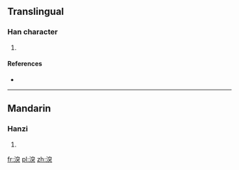==Translingual==

===Han character===
{{Han char|rn=85|rad=水|as=09|sn=12|four=33143|canj=EJCK}}

# {{defn|Han|sort=水09}}

====References====
* {{Han ref|kx=0637.270|dkj=17856|dj=1044.200|hdz=31687.050|uh=6E65|ud=28261|bh=DA4C|bd=55884}}

----

==Mandarin==

===Hanzi===
{{cmn-hanzi|pin=[[tú]] ([[tu2]])|wg=t'u<sup>2</sup>}}

# {{defn|lang=cmn|sort=水09}}

[[fr:湥]]
[[pl:湥]]
[[zh:湥]]